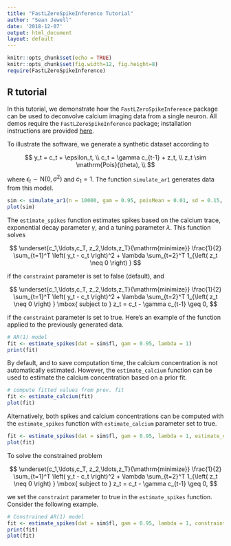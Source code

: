 ```yaml
---
title: "FastLZeroSpikeInference Tutorial"
author: "Sean Jewell"
date: '2018-12-07'
output: html_document
layout: default
---
```


```r
knitr::opts_chunk$set(echo = TRUE)
knitr::opts_chunk$set(fig.width=12, fig.height=8) 
require(FastLZeroSpikeInference)
```

R tutorial
----

In this tutorial, we demonstrate how the ```FastLZeroSpikeInference``` package can be used to deconvolve calcium imaging data from a single neuron. All demos require the ```FastLZeroSpikeInference``` package; installation instructions are provided [here](software.html). 

To illustrate the software, we generate a synthetic dataset according to 

$$
y_t = c_t + \epsilon_t, \\
c_t = \gamma c_{t-1} + z_t, \\
z_t \sim \mathrm{Pois}(\theta), \\
$$

where $\epsilon_t \sim \mathrm{N}(0, \sigma^2)$ and  $c_1 = 1$. The function ```simulate_ar1``` generates data from this model. 

```r
sim <- simulate_ar1(n = 10000, gam = 0.95, poisMean = 0.01, sd = 0.15, seed = 1)
plot(sim)
```


The ```estimate_spikes``` function estimates spikes based on the calcium trace, exponential decay parameter $\gamma$, and a tuning parameter $\lambda$. This function solves

$$
\underset{c_1,\ldots,c_T, z_2,\ldots,z_T}{\mathrm{minimize}}  
\frac{1}{2} \sum_{t=1}^T \left( y_t -  c_t \right)^2 + \lambda \sum_{t=2}^T 1_{\left( z_t \neq 0 \right) } 
$$

if the ```constraint``` parameter is set to false (default), and 

$$
\underset{c_1,\ldots,c_T, z_2,\ldots,z_T}{\mathrm{minimize}}  
\frac{1}{2} \sum_{t=1}^T \left( y_t -  c_t \right)^2 + \lambda \sum_{t=2}^T 1_{\left( z_t \neq 0 \right) }
\mbox{ subject to } z_t = c_t - \gamma c_{t-1} \geq 0,
$$

if the ```constraint``` parameter is set to true. Here's an example of the function applied to the previously generated data. 


```r
# AR(1) model
fit <- estimate_spikes(dat = sim$fl, gam = 0.95, lambda = 1)
print(fit)
```

By default, and to save computation time, the calcium concentration is not automatically estimated. However, the ```estimate_calcium``` function can be used to estimate the calcium concentration based on a prior fit. 

```r
# compute fitted values from prev. fit
fit <- estimate_calcium(fit)
plot(fit)
```

Alternatively, both spikes and calcium concentrations can be computed with the ```estimate_spikes``` function with ```estimate_calcium``` parameter set to true. 

```r
fit <- estimate_spikes(dat = sim$fl, gam = 0.95, lambda = 1, estimate_calcium = T)
plot(fit)
```

To solve the constrained problem 

$$
\underset{c_1,\ldots,c_T, z_2,\ldots,z_T}{\mathrm{minimize}}  
\frac{1}{2} \sum_{t=1}^T \left( y_t -  c_t \right)^2 + \lambda \sum_{t=2}^T 1_{\left( z_t \neq 0 \right) }
\mbox{ subject to } z_t = c_t - \gamma c_{t-1} \geq 0,
$$

we set the ```constraint``` parameter to true in the ```estimate_spikes``` function. Consider the following example.

```r
# Constrained AR(1) model
fit <- estimate_spikes(dat = sim$fl, gam = 0.95, lambda = 1, constraint = T, estimate_calcium = T)
print(fit)
plot(fit)
```



